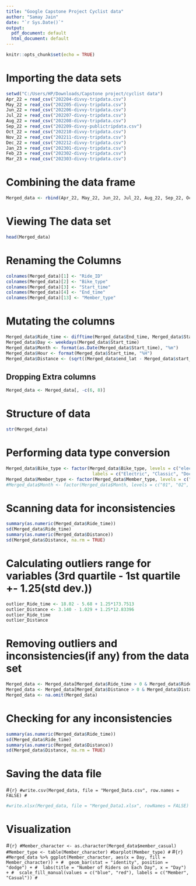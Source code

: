 ---
title: "Google Capstone Project Cyclist data"
author: "Samay Jain"
date: "`r Sys.Date()`"
output:
  pdf_document: default
  html_document: default
---

```{r setup, include=FALSE}
knitr::opts_chunk$set(echo = TRUE)
```

# Importing the data sets
```{r, message = FALSE}
setwd("C:/Users/HP/Downloads/Capstone project/cyclist data")
Apr_22 = read_csv("202204-divvy-tripdata.csv")
May_22 = read_csv("202205-divvy-tripdata.csv")
Jun_22 = read_csv("202206-divvy-tripdata.csv")
Jul_22 = read_csv("202207-divvy-tripdata.csv")
Aug_22 = read_csv("202208-divvy-tripdata.csv")
Sep_22 = read_csv("202209-divvy-publictripdata.csv")
Oct_22 = read_csv("202210-divvy-tripdata.csv")
Nov_22 = read_csv("202211-divvy-tripdata.csv")
Dec_22 = read_csv("202212-divvy-tripdata.csv")
Jan_23 = read_csv("202301-divvy-tripdata.csv")
Feb_23 = read_csv("202302-divvy-tripdata.csv")
Mar_23 = read_csv("202303-divvy-tripdata.csv")
```

# Combining the data frame
```{r, message = FALSE}
Merged_data <- rbind(Apr_22, May_22, Jun_22, Jul_22, Aug_22, Sep_22, Oct_22, Nov_22, Dec_22, Jan_23, Feb_23, Mar_23 )
```

# Viewing The data set
```{r}
head(Merged_data)
```

# Renaming the Columns
```{r}
colnames(Merged_data)[1] <- "Ride_ID"
colnames(Merged_data)[2] <- "Bike_type"
colnames(Merged_data)[3] <- "Start_time"
colnames(Merged_data)[4] <- "End_time"
colnames(Merged_data)[13] <- "Member_type"
```

# Mutating the columns
```{r}
Merged_data$Ride_time <- difftime(Merged_data$End_time, Merged_data$Start_time, units = "mins")
Merged_data$Day <- weekdays(Merged_data$Start_time)
Merged_data$Month <- format(as.Date(Merged_data$Start_time), "%m")
Merged_data$Hour <- format(Merged_data$Start_time, "%H")
Merged_data$Distance <- (sqrt((Merged_data$end_lat - Merged_data$start_lat)**2 + (Merged_data$end_lng - Merged_data$start_lng)**2))*111
```


## Dropping Extra columns
```{r}
Merged_data <- Merged_data[, -c(6, 8)]
```

# Structure of data
```{r}
str(Merged_data)
```

# Performing data type conversion
```{r}
Merged_data$Bike_type <- factor(Merged_data$Bike_type, levels = c("electric_bike", "classic_bike", "docked_bike"), 
                                 labels = c("Electric", "Classic", "Docked"))
Merged_data$Member_type <- factor(Merged_data$Member_type, levels = c("member", "casual"), labels = c("Member", "Casual"))
#Merged_data$Month <- factor(Merged_data$Month, levels = c("01", "02", "03", "04", "05", "06", "07", "08", "09", "10", "11", "12"), labels = c("Jan", #"Feb", "Mar", "Apr", "May", "Jun", "Jul", "Aug", "Sep", "Oct", "Nov", "Dec"))
```


# Scanning data for inconsistencies
```{r}
summary(as.numeric(Merged_data$Ride_time))
sd(Merged_data$Ride_time)
summary(as.numeric(Merged_data$Distance))
sd(Merged_data$Distance, na.rm = TRUE)

```

# Calculating outliers range for variables (3rd quartile - 1st quartile +- 1.25(std dev.))
```{r}
outlier_Ride_time <- 18.02 - 5.68 + 1.25*173.7513
outlier_Distance <- 3.140 - 1.029 + 1.25*12.83396
outlier_Ride_time
outlier_Distance 
```

# Removing outliers and inconsistencies(if any) from the data set
```{r}
Merged_data <- Merged_data[Merged_data$Ride_time > 0 & Merged_data$Ride_time < 230, ]
Merged_data <- Merged_data[Merged_data$Distance > 0 & Merged_data$Distance < 18.5, ]
Merged_data <- na.omit(Merged_data)
```

# Checking for any inconsistencies
```{r}
summary(as.numeric(Merged_data$Ride_time))
sd(Merged_data$Ride_time)
summary(as.numeric(Merged_data$Distance))
sd(Merged_data$Distance, na.rm = TRUE)
```

# Saving the data file
#```{r}
#write.csv(Merged_data, file = "Merged_Data.csv", row.names = FALSE)
#```

```{r}
#write.xlsx(Merged_data, file = "Merged_Data1.xlsx", rowNames = FALSE)
```

# Visualization
#```{r}
#Member_character <- as.character(Merged_data$member_casual)
#Member_type <- table(Member_character)
#barplot(Member_type)
#```
#```{r}
#Merged_data %>% ggplot(Member_character, aes(x = Day, fill = Member_character)) +
#  geom_bar(stat = "identity", position = "dodge") +
#  labs(title = "Number of Riders on Each Day", x = "Day") +
#  scale_fill_manual(values = c("blue", "red"), labels = c("Member", "Casual"))
#```
